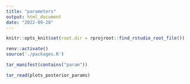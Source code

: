 ```yaml
---
title: "parameters"
output: html_document
date: "2022-09-28"
---
```



```r
knitr::opts_knit$set(root.dir = rprojroot::find_rstudio_root_file())
```



```r
renv::activate()
source('./packages.R')

```



```r
tar_manifest(contains("param"))

tar_read(plots_posterior_params)

```


